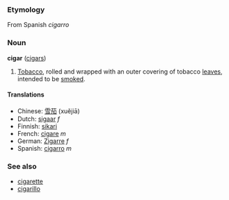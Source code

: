 ===Etymology===
From Spanish ''cigarro''

===Noun===
'''cigar''' ([[cigars]])

# [[Tobacco]], rolled and wrapped with an outer covering of tobacco [[leaves]], intended to be [[smoke]]d.

====Translations====
*Chinese: [[雪茄]] (xuějiā)
*Dutch: [[sigaar]] ''f''
*Finnish: [[sikari]]
*French: [[cigare]] ''m''
*German: [[Zigarre]] ''f''
*Spanish: [[cigarro]] ''m''

===See also===
*[[cigarette]]
*[[cigarillo]]